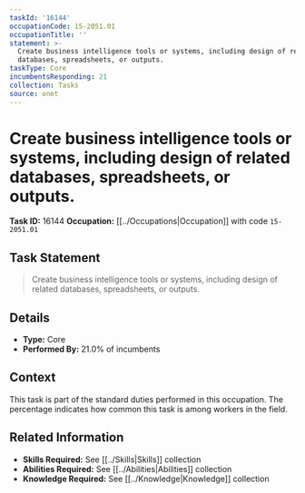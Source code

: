 ```yaml
---
taskId: '16144'
occupationCode: 15-2051.01
occupationTitle: ''
statement: >-
  Create business intelligence tools or systems, including design of related
  databases, spreadsheets, or outputs.
taskType: Core
incumbentsResponding: 21
collection: Tasks
source: onet
---
```

# Create business intelligence tools or systems, including design of related databases, spreadsheets, or outputs.

**Task ID:** 16144
**Occupation:** [[../Occupations|Occupation]] with code `15-2051.01`

## Task Statement

> Create business intelligence tools or systems, including design of related databases, spreadsheets, or outputs.

## Details

- **Type:** Core
- **Performed By:** 21.0% of incumbents

## Context

This task is part of the standard duties performed in this occupation. The percentage indicates how common this task is among workers in the field.

## Related Information

- **Skills Required:** See [[../Skills|Skills]] collection
- **Abilities Required:** See [[../Abilities|Abilities]] collection
- **Knowledge Required:** See [[../Knowledge|Knowledge]] collection
